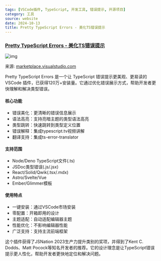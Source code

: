 ```yaml
---
tags: [VSCode插件, TypeScript, 开发工具, 错误提示, 开源项目]
category: 工具
source: website
date: 2024-10-13
title: Pretty TypeScript Errors - 美化TS错误提示
---
```


### [Pretty TypeScript Errors - 美化TS错误提示](https://marketplace.visualstudio.com/items?itemName=yoavbls.pretty-ts-errors)

![img](https://img.mengpeng.tech/i/2024/12/06/67528576403ac.webp)

来源: [marketplace.visualstudio.com](https://marketplace.visualstudio.com/items?itemName=yoavbls.pretty-ts-errors)

Pretty TypeScript Errors 是一个让 TypeScript 错误提示更美观、更易读的 VSCode 插件，已获得120万+安装量。它通过优化错误展示方式，帮助开发者更快理解和解决类型错误。

#### 核心功能
- 错误美化：更清晰的错误信息展示
- 语法高亮：支持亮暗主题的类型语法高亮
- 类型跳转：快速跳转到类型定义位置
- 错误解释：集成typescript.tv视频讲解
- 翻译支持：集成ts-error-translator

#### 支持范围
- Node/Deno TypeScript文件(.ts)
- JSDoc类型错误(.js/.jsx)
- React/Solid/Qwik(.tsx/.mdx)
- Astro/Svelte/Vue
- Ember/Glimmer模板

#### 使用特点
- 一键安装：通过VSCode市场安装
- 零配置：开箱即用的设计
- 主题适配：自动适配编辑器主题
- 性能优化：不影响编辑器性能
- 广泛支持：支持主流前端框架

这个插件获得了JSNation 2023生产力提升类别的奖项，并得到了Kent C. Dodds、Matt Pocock等知名开发者的推荐。它的设计理念是让TypeScript错误提示更人性化，帮助开发者更快地定位和解决问题。 